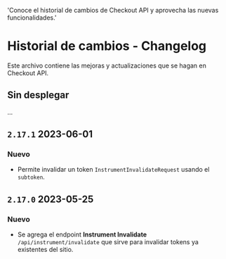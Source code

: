   'Conoce el historial de cambios de Checkout API y aprovecha las nuevas funcionalidades.'


<MissingTraductionBanner />

# Historial de cambios - Changelog

Este archivo contiene las mejoras y actualizaciones que se hagan en Checkout API.

## Sin desplegar

...

## `2.17.1` 2023-06-01

### Nuevo

- Permite invalidar un token `InstrumentInvalidateRequest` usando el `subtoken`.

## `2.17.0` 2023-05-25

### Nuevo

- Se agrega el endpoint **Instrument Invalidate** `/api/instrument/invalidate` que sirve para invalidar tokens ya existentes del sitio.

